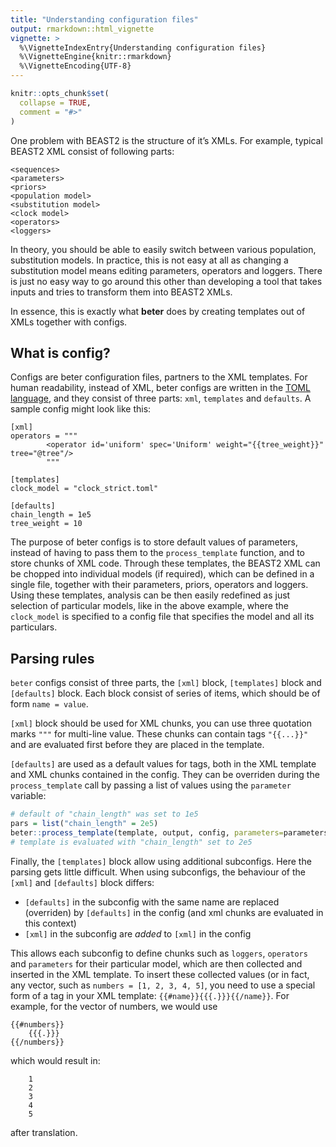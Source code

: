 ```yaml
---
title: "Understanding configuration files"
output: rmarkdown::html_vignette
vignette: >
  %\VignetteIndexEntry{Understanding configuration files}
  %\VignetteEngine{knitr::rmarkdown}
  %\VignetteEncoding{UTF-8}
---
```


```r
knitr::opts_chunk$set(
  collapse = TRUE,
  comment = "#>"
)
```

One problem with BEAST2 is the structure of it's XMLs.
For example, typical BEAST2 XML consist of following parts:

```
<sequences>
<parameters>
<priors>
<population model>
<substitution model>
<clock model>
<operators>
<loggers>
```

In theory, you should be able to easily switch between various population, substitution models.
In practice, this is not easy at all as changing a substitution model means editing parameters, operators and loggers.
There is just no easy way to go around this other than developing a tool that takes inputs and tries to transform them into BEAST2 XMLs.

In essence, this is exactly what **beter** does by creating templates out of XMLs together with configs.

## What is config?
Configs are beter configuration files, partners to the XML templates.
For human readability, instead of XML, beter configs are written in the [TOML language](https://toml.io/), and they consist of three parts: `xml`, `templates` and `defaults`.
A sample config might look like this:

```
[xml]
operators = """
        <operator id='uniform' spec='Uniform' weight="{{tree_weight}}" tree="@tree"/>
        """

[templates]
clock_model = "clock_strict.toml"

[defaults]
chain_length = 1e5
tree_weight = 10
```

The purpose of beter configs is to store default values of parameters, instead of having to pass them to the `process_template` function, and to store chunks of XML code.
Through these templates, the BEAST2 XML can be chopped into individual models (if required), which can be defined in a single file, together with their parameters, priors, operators and loggers.
Using these templates, analysis can be then easily redefined as just selection of particular models, like in the above example, where the `clock_model` is specified to a config file that specifies the model and all its particulars.

## Parsing rules
`beter` configs consist of three parts, the `[xml]` block, `[templates]` block and `[defaults]` block. Each block consist of series of items, which should be of form `name = value`.

`[xml]` block should be used for XML chunks, you can use three quotation marks `"""` for multi-line value. These chunks can contain tags `"{{...}}"` and are evaluated first before they are placed in the template.

`[defaults]` are used as a default values for tags, both in the XML template and XML chunks contained in the config. They can be overriden during the `process_template` call by passing a list of values using the `parameter` variable:

```r
# default of "chain_length" was set to 1e5 
pars = list("chain_length" = 2e5)
beter::process_template(template, output, config, parameters=parameters)
# template is evaluated with "chain_length" set to 2e5
```

Finally, the `[templates]` block allow using additional subconfigs. Here the parsing gets little difficult. When using subconfigs, the behaviour of the `[xml]` and `[defaults]` block differs:

* `[defaults]` in the subconfig with the same name are replaced (overriden) by `[defaults]` in the config (and xml chunks are evaluated in this context)
* `[xml]` in the subconfig are *added* to `[xml]` in the config

This allows each subconfig to define chunks such as `loggers`, `operators` and `parameters` for their particular model, which are then collected and inserted in the XML template. To insert these collected values (or in fact, any vector, such as `numbers = [1, 2, 3, 4, 5]`, you need to use a special form of a tag in your XML template: `{{#name}}{{{.}}}{{/name}}`. For example, for the vector of numbers, we would use

```
{{#numbers}}
    {{{.}}}
{{/numbers}}
```
which would result in:

```
    1
    2
    3
    4
    5
```
after translation.
